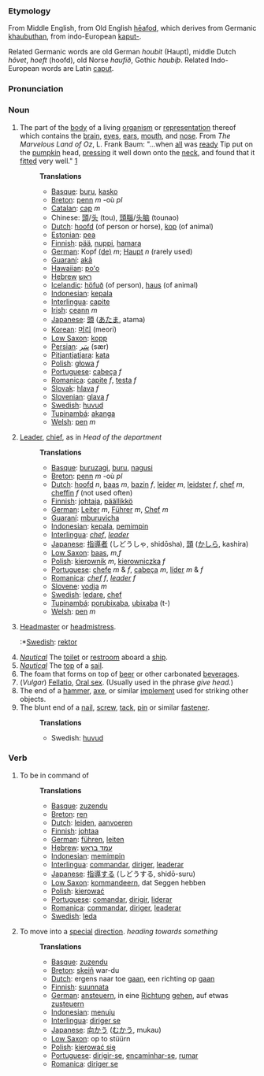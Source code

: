 ===Etymology===

From Middle English, from Old English [[heafod|hēafod]], which derives from Germanic [[khaubuthan]], from indo-European [[kaput-]].

Related Germanic words are old German ''houbit'' (Haupt), middle Dutch ''h&ocirc;vet'', ''hoeft'' (hoofd), old Norse ''haufi&eth;'', Gothic ''haubi&thorn;''. Related Indo-European words are Latin [[caput]].

===Pronunciation===

===Noun===

# The part of the [[body]] of a living [[organism]] or [[representation]] thereof which contains the [[brain]], [[eye]]s, [[ear|ears]], [[mouth]], and [[nose]].  From ''The Marvelous Land of Oz'', L. Frank Baum: "...when [[all]] was [[ready]] Tip put on the [[pumpkin]] head, [[press|pressing]] it well down onto the [[neck]], and found that it [[fit|fitted]] very well." [http://www.literature.org/authors/baum-l-frank/the-marvelous-land-of-oz/chapter-01.html]
#:
#:'''Translations'''
#:*[[Basque]]: [[buru]], [[kasko]]
#:*[[Breton]]: [[penn]] ''m'' -où ''pl''
#:*[[Catalan]]: [[cap]] ''m''
#:*Chinese: [[頭]]/[[头]] (tou), [[頭腦]]/[[头脑]] (tounao)
#:*[[Dutch]]: [[hoofd]] (of person or horse), [[kop]] (of animal)
#:*[[Estonian]]: [[pea#Estonian|pea]]
#:*[[Finnish]]: [[pää]], [[nuppi]], [[hamara]]
#:*[[German]]: Kopf [[:de:Kopf|(de)]] ''m''; [[Haupt]] ''n'' (rarely used)
#:*[[Guaraní]]: [[akã]]
#:*[[Hawaiian]]: [[poʻo]]
#:*[[Hebrew]] [[ראש]]
#:*[[Icelandic]]: [[höfuð]] (of person), [[haus]] (of animal) 
#:*[[Indonesian]]: [[kepala]]
#:*[[Interlingua]]: [[capite]]
#:*[[Irish]]: [[ceann]] ''m''
#:*[[Japanese]]: [[頭]] ([[あたま]], atama)
#:*[[Korean]]: [[머리]] (meori)
#:*[[Low Saxon]]: [[kopp]]
#:*[[Persian]]: [[سَر]] (sær)
#:*[[Pitjantjatjara]]: [[kata]]
#:*[[Polish]]: [[głowa]] ''f''
#:*[[Portuguese]]: [[cabeça]] ''f''
#:*[[Romanica]]: [[capite]] ''f'', [[testa]] ''f''
#:*[[Slovak]]: [[hlava]] ''f''
#:*[[Slovenian]]: [[glava]] ''f''
#:*[[Swedish]]: [[huvud]]
#:*[[Tupinambá]]: [[akanga]]
#:*[[Welsh]]: [[pen]] ''m''
#:
# [[Leader]], [[chief]], as in ''Head of the department''
#:
#:'''Translations'''
#:*[[Basque]]: [[buruzagi]], [[buru]], [[nagusi]]
#:*[[Breton]]: [[penn]] ''m'' -où ''pl''
#:*[[Dutch]]: [[hoofd]] ''n'', [[baas]] ''m'', [[bazin]] ''f'', [[leider]] ''m'', [[leidster]] ''f'', [[chef]] ''m'', [[cheffin]] ''f'' (not used often)
#:*[[Finnish]]: [[johtaja]], [[päällikkö]]
#:*[[German]]: [[Leiter]] ''m'', [[Führer]] ''m'', [[Chef]] ''m''
#:*[[Guaraní]]: [[mburuvicha]]
#:*[[Indonesian]]: [[kepala]], [[pimpin|pemimpin]]
#:*[[Interlingua]]: ''[[chef]]'', ''[[leader]]''
#:*[[Japanese]]: [[指導者]] (しどうしゃ, shidōsha), [[頭]] ([[かしら]], kashira)
#:*[[Low Saxon]]: [[baas]], ''m'',''f''
#:*[[Polish]]: [[kierownik]] ''m'', [[kierowniczka]] ''f''
#:*[[Portuguese]]: [[chefe]] ''m'' & ''f'', [[cabeça]] ''m'', [[líder]] ''m'' & ''f''
#:*[[Romanica]]: ''[[chef]]'' ''f'', ''[[leader]]'' ''f''
#:*[[Slovene]]: [[vodja]] ''m''
#:*[[Swedish]]: [[ledare]], [[chef]]
#:*[[Tupinambá]]: [[porubixaba]], [[ubixaba]] (t-)
#:*[[Welsh]]: [[pen]] ''m''
# [[Headmaster]] or [[headmistress]].
#:*[[Swedish]]: [[rektor]]
# ''[[Nautical terminology|Nautical]]'' The [[toilet]] or [[restroom]] aboard a [[ship]].
# ''[[Nautical terminology|Nautical]]'' The [[top]] of a [[sail]].
# The foam that forms on top of [[beer]] or other carbonated [[beverage]]s.
# (''Vulgar'') [[Fellatio]], [[Oral sex]].  (Usually used in the phrase ''give head.'')
# The end of a [[hammer]], [[axe]], or similar [[implement]] used for striking other objects.
# The blunt end of a [[nail]], [[screw]], [[tack]], [[pin]] or similar [[fastener]].
#:'''Translations'''
#:*Swedish: [[huvud]]

===Verb===
# To be in command of
#:
#:'''Translations'''
#:*[[Basque]]: [[zuzendu]]
#:*[[Breton]]: [[ren]]
#:*[[Dutch]]: [[leiden]], [[aanvoeren]] 
#:*[[Finnish]]: [[johtaa]]
#:*[[German]]: [[führen]], [[leiten]] 
#:*[[Hebrew]]: [[עמד בראש]]
#:*[[Indonesian]]: [[pimpin|memimpin]]
#:*[[Interlingua]]: [[commandar]], [[diriger]], [[leaderar]]
#:*[[Japanese]]: [[指導する]] (しどうする, shidō-suru)
#:*[[Low Saxon]]: [[kommandeern]], dat Seggen hebben
#:*[[Polish]]: [[kierować]]
#:*[[Portuguese]]: [[comandar]], [[dirigir]], [[liderar]]
#:*[[Romanica]]: [[commandar]], [[diriger]], [[leaderar]]
#:*[[Swedish]]: [[leda]]
#:
# To move into a [[special]] [[direction]]. ''heading towards something''
#:'''Translations'''
#:*[[Basque]]: [[zuzendu]]
#:*[[Breton]]: [[skeiñ]] war-du
#:*[[Dutch]]: ergens naar toe [[gaan]], een richting op [[gaan]]
#:*[[Finnish]]: [[suunnata]]
#:*[[German]]: [[ansteuern]], in eine [[Richtung]] [[gehen]], auf etwas [[zusteuern]]
#:*[[Indonesian]]: [[tuju|menuju]]
#:*[[Interlingua]]: [[diriger se]]
#:*[[Japanese]]: [[向かう]] ([[むかう]], mukau)
#:*[[Low Saxon]]: op to stüürn
#:*[[Polish]]: [[kierować się]]
#:*[[Portuguese]]: [[dirigir-se]], [[encaminhar-se]], [[rumar]]
#:*[[Romanica]]: [[diriger se]]
